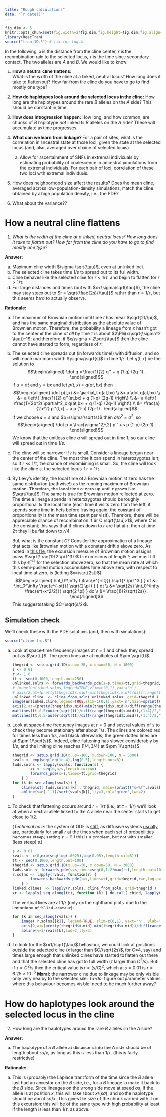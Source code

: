```yaml
---
title: "Rough calculations"
date: "`r date()`"
---
```


$$
\newcommand{\E}{\mathbb{E}}
\renewcommand{\P}{\mathbb{P}}
\newcommand{\R}{\mathbb{R}}
\DeclareMathOperator{\sgn}{sgn}
\newcommand{\grad}{\nabla}
$$

```r
fig.dim <- 5
knitr::opts_chunk$set(fig.width=2*fig.dim,fig.height=fig.dim,fig.align='center')
library(ReacTran)
source("tran.1D.R") # fix for log.A
```

In the following, $x$ is the distance from the cline center,
$r$ is the recombination rate to the selected locus,
$\tau$ is the time since secondary contact.
The two alleles are $A$ and $B$.
We would like to know:

1.  **How a neutral cline flattens:**  
    What is the width of the cline at a linked, neutral locus?
    How long does it take to flatten out?
    How far from the cline do you have to go to find mostly one type?

2.  **How do haplotypes look around the selected locus in the cline:**
    How long are the haplotypes around the rare $B$ alleles on the $A$ side?
    This should be constant in time.

3.  **How does introgression happen:**
    How long, and how common, are chunks of $B$ haplotype *not* linked to $B$ alleles on the $A$ side?
    These will accumulate as time progresses.

4.  **What can we learn from linkage?**
    For a pair of sites, what is the correlation in ancestral state at those loci,
    given the state at the selected locus
    (and, also, averaged over choice of selected locus).

    a.  Allow for ascertainment of SNPs in extremal individuals
        by estimating probability of coalescence in ancestral populations
        from the extremal individuals.
        For each pair of loci, correlation of these two loci with extremal individuals.

5.  How does neighborhood size affect the results?
    Does the mean cline, averaged across low-population-density simulations,
    match the cline obtained by a high population density, i.e., the PDE?

6.  What about the variance??



How a neutral cline flattens
============================


1.  *What is the width of the cline at a linked, neutral locus?*
    *How long does it take to flatten out?* *How far from the cline do you have to go to find mostly one type?*

**Answer:**

a.  Maximum cline width $\sigma \sqrt{\tau}$, even at unlinked loci.
b.  The selected cline takes time $1/s$ to spread out to its full width.
c.  Cline behaves like the selected cline for $r < 1/\tau$, and begin to flatten for $r>1/\tau$.
d.  For large distances and times (but with $x<\sigma\sqrt{\tau}$),
    the cline may stay steep out to
    $r = \sqrt{\frac{2s}{\tau}}$ rather than $r=1/\tau$,
    but this seems hard to actually observe.

**Rationale:**

a.  The maximum of Brownian motion until time $t$ has mean $\sqrt{2t/\pi}$,
    and has the same marginal distribution as the absolute value of Brownian motion.
    Therefore, the probability a lineage from $x$ hasn't got to the center of the cline *at all* by time $\tau$ 
    is about $2\Phi(x/\sqrt{\sigma^2 \tau})-1$;
    and therefore, if $x/\sigma > 2\sqrt{\tau}$ then the cline cannot have started to form, regardless of $r$.

b.  The selected cline spreads out (in forwards time!) with diffusion,
    and so will reach maximum width $\sigma/\sqrt{s}$ in time $1/s$.
    Let $q(t,x)$ be the solution to
    $$\begin{aligned}
    \dot q = \frac{1}{2} q'' + q (1-q) (2q-1) .
    \end{aligned}$$
    If $u=at$ and $y=bx$ and let $p(t,x) = q(at,bx)$ then
    $$\begin{aligned}
    \dot p(t,x)
        &= \partial_t q(at,bx) \\
        &= a \dot q(at,bx) \\
        &= a \left\{ \frac{1}{2} q''(at,bx) + q (1-q) (2q-1) \right\} \\
        &= a \left\{ \frac{1}{2b^2} \partial^2_x q(at,bx) + q (1-q) (2q-1) \right\} \\
        &= \frac{a}{2b^2} p''(t,x) + a p (1-p) (2p-1)  .
    \end{aligned}$$
    If we choose $a=s$ and $b=\sigma/\sqrt{s}$ then $a/b^2=\sigma^2$, so
    $$\begin{aligned}
    \dot p = \frac{\sigma^2}{2} p'' + s p (1-p) (2p-1) .
    \end{aligned}$$
    We know that the unitless cline $q$ will spread out in time 1;
    so our cline will spread out in time $1/s$.

c.  The cline will be narrower if $r$ is small.
    Consider a lineage begun near the center of the cline.
    The most time it can spend in heterozygotes is $\tau$,
    so if $r \ll 1/\tau$, the chance of recombining is small.
    So, the cline will look like the cline at the selected locus if $r < 1/\tau$.

d.  By Lévy's identity, the local time of a Brownian motion at zero
    has the same distribution (pathwise!) as the running maximum of Brownian motion.
    Therefore, the local time at zero up until $\tau$ grows like $\sqrt{\tau}$.
    The same is true for Brownian motion reflected at zero.
    The time a lineage spends in heterozygotes should be roughly proportional to the local time
    (each time it visits zero from the left, it spends some time in hets before leaving again; 
    the constant of proportionality is the mean time spent per visit).
    Therefore, there will be appreciable chance of recombination if $r C \sqrt{\tau}>1$,
    where $C$ is the constant;
    this says that if clines down to $r$ are flat at $\tau$, then at time $2\tau$ they'll be flat down to $r/4$.

    But, what is the constant $C$?
    Consider the approximation of a lineage that acts like Brownian motion with a constant drift $s$ above zero.
    As noted in [this file](diffusion-local-times.html),
    the excursion measure of Brownian motion assigns mass $\sqrt{\frac{1}{2 \pi t^3}}$ to excursions of length $t$;
    we must tilt this by $e^{-ts}$ for the selection above zero;
    so that the mean rate at which this semi-pushed motion accumulates time above zero,
    with respect to local time at zero,
    is  (letting $x=\sqrt{2st}$)
    $$\begin{aligned}
    \int_0^\infty t \frac{e^{-st}}{ \sqrt{2 \pi t^3 } } dt 
    &=
    \int_0^\infty \frac{e^{-st}}{ \sqrt{2 \pi t } } dt \\
    &=
    \sqrt{2s} \int_0^\infty \frac{e^{-x^2/2}}{ \sqrt{2 \pi} } dx \\
    &=
    \frac{1}{2\sqrt{2s}} .
    \end{aligned}$$
    This suggests taking $C=\sqrt{s/2}$.


Simulation check
----------------

We'll check these with the PDE solutions
(and, then with simulations):

```r
source("cline-fns.R")
```



a.  Look at space-time frequency images at $r=1$ and check they spread out as $\sqrt{t}$.
    The green lines are at multiples of $\pm \sqrt{t}$.
    
    ```r
    thegrid <- setup.grid.1D(x.up=-50, x.down=50, N = 5000)
    s <- 0.01
    r <- 1.0
    tt <- seq(0,1000,length.out=250)
    unlinked.solns <- forwards_backwards_pde(s=s,times=tt,grid=thegrid,r=r,log.p=TRUE)
    # image(unlinked.solns,legend=TRUE,zlim=c(0,1),yaxt='n')
    # axis(2,at=(pretty(thegrid$x.mid)-min(thegrid$x.mid))/diff(range(thegrid$x.mid)),labels=pretty(thegrid$x.mid))
    unlinked.cline  <- cline_from_soln( unlinked.solns, grid=thegrid )
    image(unlinked.cline,legend=TRUE,zlim=c(0,1),yaxt='n',main=sprintf("r=%f, s=%f",r,s))
    axis(2,at=(pretty(thegrid$x.mid)-min(thegrid$x.mid))/diff(range(thegrid$x.mid)),labels=pretty(thegrid$x.mid))
    matlines(tt,0.5+outer(sqrt(tt)/diff(range(thegrid$x.mid)),(1:4)/2,"*"),lwd=2,col='green')
    matlines(tt,0.5-outer(sqrt(tt)/diff(range(thegrid$x.mid)),(1:4)/2,"*"),lwd=2,col='green')
    ```

b.  Look at space-time frequency images at $r=0$ and several values of $s$
    to check they become stationary after about $1/s$.
    The clines are colored red for times less than $1/s$, and black afterwards;
    the green dotted lines are at $\pm 1/\sqrt{s}$.
    Indeed, cline flattening has slowed considerably by $1/s$, 
    and the limiting cline reaches $(1/4,3/4)$ at $\pm 1/\sqrt{s}$.
    
    ```r
    thegrid <- setup.grid.1D(x.up=-100, x.down=100, N = 5000)
    svals <- exp(seq(log(1e-4),log(0.5),length.out=6))
    fwds.solns <- lapply(svals, function(s) {
            tt <- seq(0,3/s,length.out=40)
            forwards_pde(s=s,times=tt,grid=thegrid) 
        } )
    for (k in seq_along(svals)) {
        clineplot( fwds.solns[[k]], thegrid, main=sprintf("s=%f",svals[k]), col=ifelse( fwds.solns[[k]][,1]>1/svals[k], adjustcolor("black",0.5), adjustcolor("red",0.5) ) )
        abline(v=c(-1,1)/sqrt(svals[k]),lty=3,col='green',lwd=2)
    }
    ```

c.  To check that flattening occurs around $r=1/\tau$ (i.e., at $\tau=1/r$)
    we'll look at when a neutral allele linked to the $A$ allele
    near the center starts to get close to 1/2.
    
    (*Technical note:* the system of ODE is [stiff](https://en.wikipedia.org/wiki/Stiff_equation), 
    as diffusive systems [usually are](http://scicomp.stackexchange.com/questions/891/the-definition-of-stiff-ode-system),
    particularly for small $r$ at the times when each set of probabilities becomes steep;
    setting $s=0.1$ this is a problem, but not with smaller (less steep) $s$.)
    
    ```r
    s <- 0.01
    rvals <- c(0,exp(seq(log(.0025),log(0.05),length.out=8)))
    tt <- seq(0,1000,length.out=100)
    thegrid <- setup.grid.1D(x.up=-50, x.down=50, N = 2000)
    fwds.soln <- forwards_pde(s=s,times=seq(0,1.2*max(tt),length.out=1000),grid=thegrid)
    r.solns <- lapply(rvals, function(r) {
            forwards_backwards_pde(s=s,times=tt,grid=thegrid,r=r,log.p=TRUE,fwds.soln=fwds.soln)
        } )
    linked.clines  <- lapply(r.solns, cline_from_soln, grid=thegrid )
    xr <- lapply( seq_along(tt), function (k) { do.call( cbind, lapply( linked.clines, function (x) x[k,-1] ) ) } )
    ```
    The vertical lines are at $1/r$ (only on the righthand plots, due to the limitations of `filled.contour`):
    ```r
    for (k in seq_along(rvals)) {
        image( r.solns[[k]], legend=TRUE, zlim=c(0,1), yaxt='n', ylab='position', main=sprintf("r=%f, s=%f",rvals[k],s=s) )
        axis(2,at=(pretty(thegrid$x.mid)-min(thegrid$x.mid))/diff(range(thegrid$x.mid)),labels=pretty(thegrid$x.mid))
        abline(v=1/rvals[k],lwd=2,lty=3)
    }
    ```

d.  To look for the $r=1/\sqrt{\tau}$ behaviour, we could look at positions outside the selected cline 
    ($x$ larger than $C/\sqrt{2s}$, for C=4, say) 
    and times large enough that unlinked clines have started to flatten out there 
    and that the selected cline has got to full width
    ($\tau$ larger than $C^2/s$).
    But: if $\tau=C^2/s$ then the critical value is $r=(s/C)^2$,
    which at $s=0.01$ is $r=6.25\times10^{-6}$
    **Moral:** the narrower cline due to linkage may be only visible only very nearby to the selected site.
    *To-do:* figure out parameter values where this behaviour becomes visible: need to be much further away?

<!--
    ```r
    s <- 0.01
    r <- 0.0001
    tt <- seq(0,30000,length.out=500)
    thegrid <- setup.grid.1D(x.up=-200, x.down=200, N = 2000)
    fwds.soln <- forwards_pde(s=s,times=seq(0,1.2*max(tt),length.out=1000),grid=thegrid)
    rev.soln <- forwards_backwards_pde(s=s,times=tt,grid=thegrid,r=r,log.p=TRUE,fwds.soln=fwds.soln)
    linked.cline  <- cline_from_soln( rev.soln, grid=thegrid )
    ```
-->



How do haplotypes look around the selected locus in the cline
=============================================================

2.  How long are the haplotypes around the rare $B$ alleles on the $A$ side?

**Answer:**

a.  The haplotype of a $B$ allele at distance $x$ into the $A$ side should be of length about $s \sigma/x$, as long as this is less than $1/\tau$. (this is fairly restrictive)


**Rationale:**

a.  This is (probably) the Laplace transform of the time since the $B$ allele
    last had an ancestor on the $B$ side,
    i.e., for a $B$ lineage to make it back to the $B$ side.
    Since lineages on the wrong side move at speed $\sigma s$,
    if the allele is at position $x$, 
    this will take about $x/(s\sigma)$;
    and so the haplotype should be about $s\sigma/x$.
    This gives the size of the chunk carried with it on this excursion;
    this will be of the same type with high probability at least if the length is less than $1/\tau$,
    as above.
